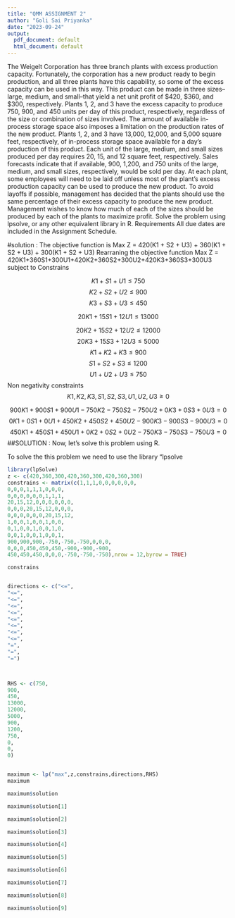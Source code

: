 ---
title: "QMM ASSIGNMENT 2"
author: "Goli Sai Priyanka"
date: "2023-09-24"
output:
  pdf_document: default
  html_document: default
---
The Weigelt Corporation has three branch plants with excess production capacity. Fortunately,
the corporation has a new product ready to begin production, and all three plants have this
capability, so some of the excess capacity can be used in this way. This product can be made in
three sizes--large, medium, and small--that yield a net unit profit of $420, $360, and $300,
respectively. Plants 1, 2, and 3 have the excess capacity to produce 750, 900, and 450 units per
day of this product, respectively, regardless of the size or combination of sizes involved.
The amount of available in-process storage space also imposes a limitation on the production
rates of the new product. Plants 1, 2, and 3 have 13,000, 12,000, and 5,000 square feet,
respectively, of in-process storage space available for a day's production of this product. Each
unit of the large, medium, and small sizes produced per day requires 20, 15, and 12 square feet,
respectively.
Sales forecasts indicate that if available, 900, 1,200, and 750 units of the large, medium, and
small sizes, respectively, would be sold per day.
At each plant, some employees will need to be laid off unless most of the plant’s excess
production capacity can be used to produce the new product. To avoid layoffs if possible,
management has decided that the plants should use the same percentage of their excess capacity
to produce the new product.
Management wishes to know how much of each of the sizes should be produced by each of the
plants to maximize profit.
Solve the problem using lpsolve, or any other equivalent library in R.
Requirements
All due dates are included in the Assignment Schedule.

#solution : 
The objective function is Max Z = 420(K1 + S2 + U3) + 360(K1 + S2 + U3) + 300(K1 + S2 + U3)
Rearraning the objective function Max Z = 420K1+360S1+300U1+420K2+360S2+300U2+420K3+360S3+300U3
subject to Constrains

$$K1 + S1 + U1 \le 750$$
$$K2 + S2 + U2 \le 900$$
$$K3 + S3 + U3 \le 450$$


$$20K1 + 15S1 + 12U1 \le 13000$$

$$20K2 + 15S2 + 12U2 \le 12000$$
$$20K3 + 15S3 + 12U3 \le 5000$$
$$K1 + K2 + K3\le 900$$
$$S1 + S2 + S3 \le 1200$$
$$U1 + U2 + U3 \le 750$$
Non negativity constraints
$$K1, K2, K3, S1, S2, S3, U1, U2, U3 \ge 0$$

$$900K1 + 900S1 + 900U1 − 750K2 − 750S2 − 750U2 + 0K3 + 0S3 + 0U3 = 0$$
$$0K1 + 0S1 + 0U1 + 450K2 + 450S2 + 450U2 − 900K3 − 900S3 − 900U3 = 0$$
$$450K1 + 450S1 + 450U1 + 0K2 + 0S2 + 0U2 − 750K3 − 750S3 − 750U3 = 0$$
##SOLUTION :
Now, let’s solve this problem using R.

To solve the this problem we need to use the library “lpsolve
```{r}
library(lpSolve)
z <- c(420,360,300,420,360,300,420,360,300)
constrains <- matrix(c(1,1,1,0,0,0,0,0,0,
0,0,0,1,1,1,0,0,0,
0,0,0,0,0,0,1,1,1,
20,15,12,0,0,0,0,0,0,
0,0,0,20,15,12,0,0,0,
0,0,0,0,0,0,20,15,12,
1,0,0,1,0,0,1,0,0,
0,1,0,0,1,0,0,1,0,
0,0,1,0,0,1,0,0,1,
900,900,900,-750,-750,-750,0,0,0,
0,0,0,450,450,450,-900,-900,-900,
450,450,450,0,0,0,-750,-750,-750),nrow = 12,byrow = TRUE)

constrains


directions <- c("<=",
"<=",
"<=",
"<=",
"<=",
"<=",
"<=",
"<=",
"<=",
"=",
"=",
"=")



RHS <- c(750,
900,
450,
13000,
12000,
5000,
900,
1200,
750,
0,
0,
0)


maximum <- lp("max",z,constrains,directions,RHS)
maximum

```


```{r}
maximum$solution

```


```{r}
maximum$solution[1]
```



```{r}
maximum$solution[2]
```


```{r}
maximum$solution[3]
```


```{r}
maximum$solution[4]
```


```{r}
maximum$solution[5]
```


```{r}
maximum$solution[6]
```


```{r}
maximum$solution[7]
```


```{r}
maximum$solution[8]
```


```{r}
maximum$solution[9]
```
